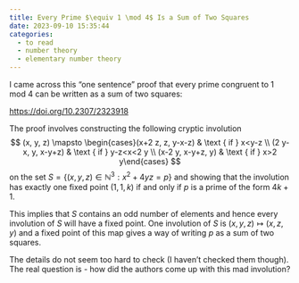 ```yaml
---
title: Every Prime $\equiv 1 \mod 4$ Is a Sum of Two Squares
date: 2023-09-10 15:35:44
categories: 
  - to read
  - number theory
  - elementary number theory
---
```


I came across this "one sentence" proof that every prime congruent to 1 mod 4 can be written as a sum of two squares:

[https://doi.org/10.2307/2323918](https://doi.org/10.2307/2323918)

The proof involves constructing the following cryptic involution 
$$
(x, y, z) \mapsto \begin{cases}(x+2 z, z, y-x-z) & \text { if } x<y-z \\ (2 y-x, y, x-y+z) & \text { if } y-z<x<2 y \\ (x-2 y, x-y+z, y) & \text { if } x>2 y\end{cases}
$$
on the set $S=\left\{(x, y, z) \in \mathbb{N}^{3}: x^{2}+4 y z=p\right\}$  and showing that the involution has exactly one fixed point $(1, 1, k)$ if and only if $p$ is a prime of the form $4k + 1$. 

This implies that $S$ contains an odd number of elements and hence every involution of $S$ will have a fixed point.
One involution of $S$ is $(x, y, z) \mapsto (x, z, y)$ and a fixed point of this map gives a way of writing $p$ as a sum of two squares.

The details do not seem too hard to check (I haven't checked them though).
The real question is - how did the authors come up with this mad involution?